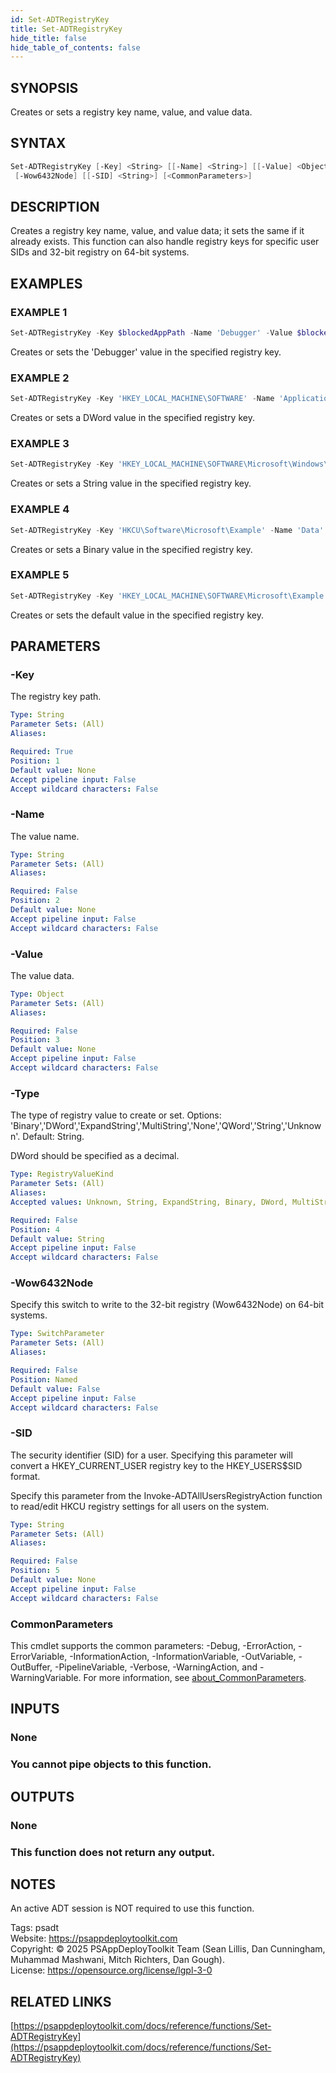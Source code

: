 ```yaml
---
id: Set-ADTRegistryKey
title: Set-ADTRegistryKey
hide_title: false
hide_table_of_contents: false
---
```


## SYNOPSIS

Creates or sets a registry key name, value, and value data.

## SYNTAX

```powershell
Set-ADTRegistryKey [-Key] <String> [[-Name] <String>] [[-Value] <Object>] [[-Type] <RegistryValueKind>]
 [-Wow6432Node] [[-SID] <String>] [<CommonParameters>]
```

## DESCRIPTION

Creates a registry key name, value, and value data; it sets the same if it already exists.
This function can also handle registry keys for specific user SIDs and 32-bit registry on 64-bit systems.

## EXAMPLES

### EXAMPLE 1

```powershell
Set-ADTRegistryKey -Key $blockedAppPath -Name 'Debugger' -Value $blockedAppDebuggerValue
```

Creates or sets the 'Debugger' value in the specified registry key.

### EXAMPLE 2

```powershell
Set-ADTRegistryKey -Key 'HKEY_LOCAL_MACHINE\SOFTWARE' -Name 'Application' -Type 'DWord' -Value '1'
```

Creates or sets a DWord value in the specified registry key.

### EXAMPLE 3

```powershell
Set-ADTRegistryKey -Key 'HKEY_LOCAL_MACHINE\SOFTWARE\Microsoft\Windows\CurrentVersion\RunOnce' -Name 'Debugger' -Value $blockedAppDebuggerValue -Type String
```

Creates or sets a String value in the specified registry key.

### EXAMPLE 4

```powershell
Set-ADTRegistryKey -Key 'HKCU\Software\Microsoft\Example' -Name 'Data' -Value (0x01,0x01,0x01,0x01,0x01,0x01,0x01,0x01,0x01,0x01,0x01,0x01,0x02,0x01,0x01,0x01,0x01,0x01,0x01,0x01,0x02,0x01,0x01,0x01,0x01,0x01,0x01,0x01,0x00,0x01,0x01,0x01,0x02,0x02,0x02) -Type 'Binary'
```

Creates or sets a Binary value in the specified registry key.

### EXAMPLE 5

```powershell
Set-ADTRegistryKey -Key 'HKEY_LOCAL_MACHINE\SOFTWARE\Microsoft\Example' -Name '(Default)' -Value "Text"
```

Creates or sets the default value in the specified registry key.

## PARAMETERS

### -Key

The registry key path.

```yaml
Type: String
Parameter Sets: (All)
Aliases:

Required: True
Position: 1
Default value: None
Accept pipeline input: False
Accept wildcard characters: False
```

### -Name

The value name.

```yaml
Type: String
Parameter Sets: (All)
Aliases:

Required: False
Position: 2
Default value: None
Accept pipeline input: False
Accept wildcard characters: False
```

### -Value

The value data.

```yaml
Type: Object
Parameter Sets: (All)
Aliases:

Required: False
Position: 3
Default value: None
Accept pipeline input: False
Accept wildcard characters: False
```

### -Type

The type of registry value to create or set.
Options: 'Binary','DWord','ExpandString','MultiString','None','QWord','String','Unknown'.
Default: String.

DWord should be specified as a decimal.

```yaml
Type: RegistryValueKind
Parameter Sets: (All)
Aliases:
Accepted values: Unknown, String, ExpandString, Binary, DWord, MultiString, QWord, None

Required: False
Position: 4
Default value: String
Accept pipeline input: False
Accept wildcard characters: False
```

### -Wow6432Node

Specify this switch to write to the 32-bit registry (Wow6432Node) on 64-bit systems.

```yaml
Type: SwitchParameter
Parameter Sets: (All)
Aliases:

Required: False
Position: Named
Default value: False
Accept pipeline input: False
Accept wildcard characters: False
```

### -SID

The security identifier (SID) for a user.
Specifying this parameter will convert a HKEY_CURRENT_USER registry key to the HKEY_USERS\$SID format.

Specify this parameter from the Invoke-ADTAllUsersRegistryAction function to read/edit HKCU registry settings for all users on the system.

```yaml
Type: String
Parameter Sets: (All)
Aliases:

Required: False
Position: 5
Default value: None
Accept pipeline input: False
Accept wildcard characters: False
```

### CommonParameters

This cmdlet supports the common parameters: -Debug, -ErrorAction, -ErrorVariable, -InformationAction, -InformationVariable, -OutVariable, -OutBuffer, -PipelineVariable, -Verbose, -WarningAction, and -WarningVariable. For more information, see [about_CommonParameters](http://go.microsoft.com/fwlink/?LinkID=113216).

## INPUTS

### None

### You cannot pipe objects to this function.
## OUTPUTS

### None

### This function does not return any output.
## NOTES
An active ADT session is NOT required to use this function.

Tags: psadt<br />
Website: https://psappdeploytoolkit.com<br />
Copyright: © 2025 PSAppDeployToolkit Team (Sean Lillis, Dan Cunningham, Muhammad Mashwani, Mitch Richters, Dan Gough).<br />
License: https://opensource.org/license/lgpl-3-0

## RELATED LINKS

[https://psappdeploytoolkit.com/docs/reference/functions/Set-ADTRegistryKey](https://psappdeploytoolkit.com/docs/reference/functions/Set-ADTRegistryKey)
